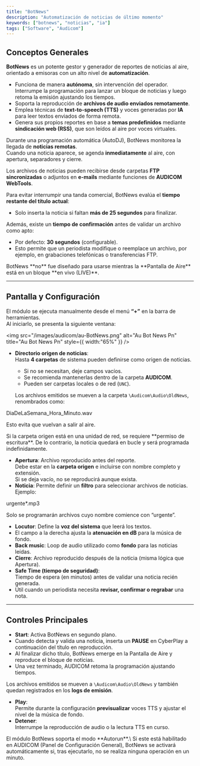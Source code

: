 ```yaml
---
title: "BotNews"
description: "Automatización de noticias de último momento"
keywords: ["botnews", "noticias", "ia"]
tags: ["Software", "Audicom"]
---
```


## Conceptos Generales

**BotNews** es un potente gestor y generador de reportes de noticias al aire, orientado a emisoras con un alto nivel de **automatización**.

- Funciona de manera **autónoma**, sin intervención del operador.\
  Interrumpe la programación para lanzar un bloque de noticias y luego retoma la emisión ajustando los tiempos.
- Soporta la reproducción de **archivos de audio enviados remotamente**.
- Emplea técnicas de **text-to-speech (TTS)** y voces generadas por **IA** para leer textos enviados de forma remota.
- Genera sus propios reportes en base a **temas predefinidos** mediante **sindicación web (RSS)**, que son leídos al aire por voces virtuales.

Durante una programación automática (AutoDJ), BotNews monitorea la llegada de **noticias remotas**.\
Cuando una noticia aparece, se agenda **inmediatamente** al aire, con apertura, separadores y cierre.

Los archivos de noticias pueden recibirse desde carpetas **FTP sincronizadas** o adjuntos en **e-mails** mediante funciones de **AUDICOM WebTools**.

Para evitar interrumpir una tanda comercial, BotNews evalúa el **tiempo restante del título actual**:

- Solo inserta la noticia si faltan **más de 25 segundos** para finalizar.

Además, existe un **tiempo de confirmación** antes de validar un archivo como apto:

- Por defecto: **30 segundos** (configurable).
- Esto permite que un periodista modifique o reemplace un archivo, por ejemplo, en grabaciones telefónicas o transferencias FTP.

<Note>
  BotNews **no** fue diseñado para usarse mientras la **Pantalla de Aire** está en un bloque **en vivo (LIVE)**.
</Note>

---

## Pantalla y Configuración

El módulo se ejecuta manualmente desde el menú **“+”** en la barra de herramientas.\
Al iniciarlo, se presenta la siguiente ventana:

<img
  src="/images/audicom/au-BotNews.png"
  alt="Au Bot News Pn"
  title="Au Bot News Pn"
  style={{ width:"65%" }}
/>

- **Directorio origen de noticias**:\
  Hasta **4 carpetas** de sistema pueden definirse como origen de noticias.
  - Si no se necesitan, deje campos vacíos.
  - Se recomienda mantenerlas dentro de la carpeta **AUDICOM**.
  - Pueden ser carpetas locales o de red (`UNC`).

  Los archivos emitidos se mueven a la carpeta `\Audicom\Audio\OldNews`, renombrados como:

DiaDeLaSemana_Hora_Minuto.wav

Esto evita que vuelvan a salir al aire.

<Note>
  Si la carpeta origen está en una unidad de red, se requiere **permiso de escritura**. De lo contrario, la noticia quedará en bucle y será programada indefinidamente.
</Note>

- **Apertura**: Archivo reproducido antes del reporte.\
  Debe estar en la **carpeta origen** e incluirse con nombre completo y extensión.\
  Si se deja vacío, no se reproducirá aunque exista.
- **Noticia**: Permite definir un **filtro** para seleccionar archivos de noticias.\
  Ejemplo:

urgente\*.mp3

Solo se programarán archivos cuyo nombre comience con “urgente”.

- **Locutor**: Define la **voz del sistema** que leerá los textos.
- El campo a la derecha ajusta la **atenuación en dB** para la música de fondo.
- **Back music**: Loop de audio utilizado como **fondo** para las noticias leídas.
- **Cierre**: Archivo reproducido después de la noticia (misma lógica que Apertura).
- **Safe Time (tiempo de seguridad)**:\
  Tiempo de espera (en minutos) antes de validar una noticia recién generada.
- Útil cuando un periodista necesita **revisar, confirmar o regrabar** una nota.

---

## Controles Principales

- **Start**: Activa BotNews en segundo plano.
- Cuando detecta y valida una noticia, inserta un **PAUSE** en CyberPlay a continuación del título en reproducción.
- Al finalizar dicho título, BotNews emerge en la Pantalla de Aire y reproduce el bloque de noticias.
- Una vez terminado, AUDICOM retoma la programación ajustando tiempos.

Los archivos emitidos se mueven a `\Audicom\Audio\OldNews` y también quedan registrados en los **logs de emisión**.

- **Play**:\
  Permite durante la configuración **previsualizar** voces TTS y ajustar el nivel de la música de fondo.
- **Detener**:\
  Interrumpe la reproducción de audio o la lectura TTS en curso.

<Note>
  El módulo BotNews soporta el modo **Autorun**.\
  Si este está habilitado en AUDICOM (Panel de Configuración General), BotNews se activará automáticamente si, tras ejecutarlo, no se realiza ninguna operación en un minuto.
</Note>